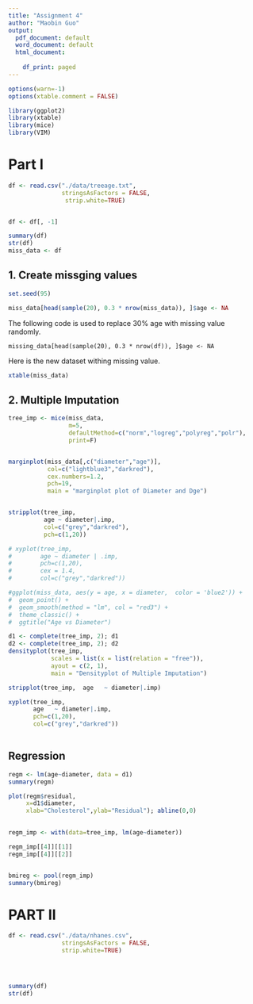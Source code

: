 ```yaml
---
title: "Assignment 4"
author: "Maobin Guo"
output:
  pdf_document: default
  word_document: default
  html_document:
    
    df_print: paged
---
```


```r

options(warn=-1)
options(xtable.comment = FALSE)

library(ggplot2)
library(xtable)
library(mice)
library(VIM)

```

# Part I

```r
df <- read.csv("./data/treeage.txt", 
               stringsAsFactors = FALSE, 
                strip.white=TRUE)


df <- df[, -1]

summary(df)
str(df)
miss_data <- df

```
 
## 1. Create missging values


```r
set.seed(95)

miss_data[head(sample(20), 0.3 * nrow(miss_data)), ]$age <- NA

```

The following code is used to replace 30% age with missing value randomly. 
```
missing_data[head(sample(20), 0.3 * nrow(df)), ]$age <- NA
```

Here is the new dataset withing missing value.

```r
xtable(miss_data)
```

## 2. Multiple Imputation  

```r

tree_imp <- mice(miss_data,
                 m=5, 
                 defaultMethod=c("norm","logreg","polyreg","polr"), 
                 print=F)


marginplot(miss_data[,c("diameter","age")],
           col=c("lightblue3","darkred"),
           cex.numbers=1.2,
           pch=19, 
           main = "marginplot plot of Diameter and Dge")


stripplot(tree_imp, 
          age ~ diameter|.imp, 
          col=c("grey","darkred"),
          pch=c(1,20))

# xyplot(tree_imp, 
#        age ~ diameter | .imp,
#        pch=c(1,20),
#        cex = 1.4,
#        col=c("grey","darkred"))

#ggplot(miss_data, aes(y = age, x = diameter,  color = 'blue2')) +
#  geom_point() +
#  geom_smooth(method = "lm", col = "red3") +
#  theme_classic() +
#  ggtitle("Age vs Diameter")   

```


```r

d1 <- complete(tree_imp, 2); d1
d2 <- complete(tree_imp, 2); d2
densityplot(tree_imp, 
            scales = list(x = list(relation = "free")), 
            ayout = c(2, 1),  
            main = "Densityplot of Multiple Imputation")

stripplot(tree_imp,  age   ~ diameter|.imp)

xyplot(tree_imp, 
       age   ~ diameter|.imp,  
       pch=c(1,20),
       col=c("grey","darkred"))
 
```
 
## Regression  
 
```r
 
regm <- lm(age~diameter, data = d1)
summary(regm)

plot(regm$residual,
     x=d1$diameter, 
     xlab="Cholesterol",ylab="Residual"); abline(0,0)

 
regm_imp <- with(data=tree_imp, lm(age~diameter))

regm_imp[[4]][[1]]
regm_imp[[4]][[2]]


bmireg <- pool(regm_imp)
summary(bmireg)

```
 
# PART II 


```r
 
df <- read.csv("./data/nhanes.csv", 
               stringsAsFactors = FALSE, 
               strip.white=TRUE)


 

summary(df)
str(df)
 

```


 
 
 
 
